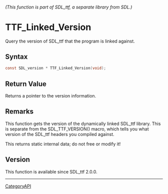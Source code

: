 ====== (This function is part of SDL_ttf, a separate library from SDL.) ======
= TTF_Linked_Version =

Query the version of SDL_ttf that the program is linked against.

== Syntax ==

<syntaxhighlight lang='c'>
const SDL_version * TTF_Linked_Version(void);
</syntaxhighlight>

== Return Value ==

Returns a pointer to the version information.

== Remarks ==

This function gets the version of the dynamically linked SDL_ttf library.
This is separate from the SDL_TTF_VERSION() macro, which tells you what
version of the SDL_ttf headers you compiled against.

This returns static internal data; do not free or modify it!

== Version ==

This function is available since SDL_ttf 2.0.0.

----
[[CategoryAPI]]


